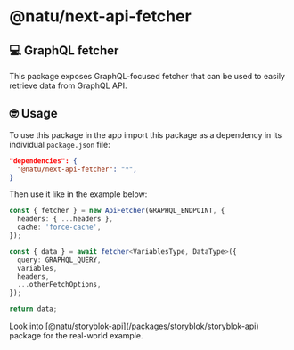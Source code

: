 # @natu/next-api-fetcher

## 💻 GraphQL fetcher

This package exposes GraphQL-focused fetcher that can be used to easily retrieve data from GraphQL API.

## 🤓 Usage

To use this package in the app import this package as a dependency in its individual `package.json` file:

```json
"dependencies": {
  "@natu/next-api-fetcher": "*",
}
```

Then use it like in the example below:

```ts
const { fetcher } = new ApiFetcher(GRAPHQL_ENDPOINT, {
  headers: { ...headers },
  cache: 'force-cache',
});

const { data } = await fetcher<VariablesType, DataType>({
  query: GRAPHQL_QUERY,
  variables,
  headers,
  ...otherFetchOptions,
});

return data;
```

<Callout type="info" emoji="ℹ️">
  Look into [@natu/storyblok-api](/packages/storyblok/storyblok-api) package for the real-world
  example.
</Callout>
